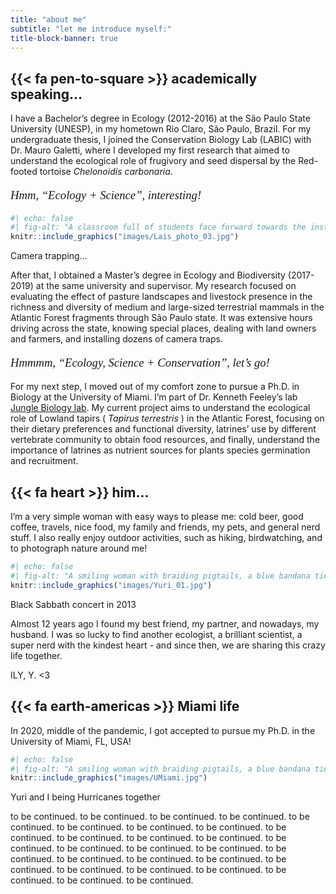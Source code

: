 ---
title: "about me"
subtitle: "let me introduce myself:"
title-block-banner: true
---

## {{< fa pen-to-square >}} academically speaking...

I have a Bachelor's degree in Ecology (2012-2016) at  the São Paulo State University (UNESP), in my hometown Rio Claro, São Paulo, Brazil. For my undergraduate thesis, I joined the Conservation Biology Lab (LABIC) with Dr. Mauro Galetti, where I developed my first research that aimed to understand the ecological role of frugivory and seed dispersal by the Red-footed tortoise *Chelonoidis carbonaria*.

<p style="font-family: Georgia, serif; font-size:14pt; font-style:italic">
    Hmm, "Ecology + Science", interesting! 
</p>

<!-- ```{r echo=FALSE, out.width = "30%", fig.align = "center"} -->
<!-- knitr::include_graphics("images/Lais_photo_03.jpg") -->
<!-- ``` -->

<!-- ![](images/Lais_photo_03.jpg){width="50%"} -->

:::{.column-margin}
```{r}
#| echo: false
#| fig-alt: "A classroom full of students face forward towards the instructor, who stands at a podium at the front of the room. Students have their laptops open on their desks. Three large TV screens are illuminated at the front of the classroom, displaying workshop materials."
knitr::include_graphics("images/Lais_photo_03.jpg")
```
::: {.extra-small-text .dark-gray-text .topbr}
Camera trapping...
:::
:::

After that, I obtained a Master's degree in Ecology and Biodiversity (2017-2019) at the same university and supervisor. My research focused on evaluating the effect of pasture landscapes and livestock presence in the richness and diversity of medium and large-sized terrestrial mammals in the Atlantic Forest fragments through São Paulo state. It was extensive hours driving across the state, knowing special places, dealing with land owners and farmers, and installing dozens of camera traps. 

<p style="font-family: Georgia, serif; font-size:14pt; font-style:italic">
    Hmmmm, "Ecology, Science + Conservation", let's go!
</p>

For my next step, I moved out of my comfort zone to pursue a Ph.D. in Biology at the University of Miami. I'm part of Dr. Kenneth Feeley's lab [Jungle Biology lab](https://www.junglebiology.org/). My current project aims to understand the ecological role of Lowland tapirs ( *Tapirus terrestris* ) in the Atlantic Forest, focusing on their dietary preferences and functional diversity, latrines' use by different vertebrate community to obtain food resources, and finally, understand the importance of latrines as nutrient sources for plants species germination and recruitment. 


## {{< fa heart >}} him...

I'm a very simple woman with easy ways to please me: cold beer, good coffee, travels, nice food, my family and friends, my pets, and general nerd stuff. I also really enjoy outdoor activities, such as hiking, birdwatching, and to photograph nature around me! 

:::{.column-margin}
```{r}
#| echo: false
#| fig-alt: "A smiling woman with braiding pigtails, a blue bandana tied around her neck, and a blue hiking backback takes a selfie with a brown dog. The dog is looking towards the camera with it's tongue out. There are mountains in the background."
knitr::include_graphics("images/Yuri_01.jpg")
```
::: {.extra-small-text .dark-gray-text .topbr}
Black Sabbath concert in 2013
:::
:::

Almost 12 years ago I found my best friend, my partner, and nowadays, my husband. I was so lucky to find another ecologist, a brilliant scientist, a super nerd with the kindest heart - and since then, we are sharing this crazy life together. 

ILY, Y. <3


## {{< fa earth-americas >}} Miami life

In 2020, middle of the pandemic, I got accepted to pursue my Ph.D. in the University of Miami, FL, USA! 

:::{.column-margin}
```{r}
#| echo: false
#| fig-alt: "A smiling woman with braiding pigtails, a blue bandana tied around her neck, and a blue hiking backback takes a selfie with a brown dog. The dog is looking towards the camera with it's tongue out. There are mountains in the background."
knitr::include_graphics("images/UMiami.jpg")
```
::: {.extra-small-text .dark-gray-text .topbr}
Yuri and I being Hurricanes together
:::
:::

to be continued. 
to be continued.
to be continued.
to be continued.
to be continued.
to be continued.
to be continued.
to be continued.
to be continued.
to be continued.
to be continued.
to be continued.
to be continued.
to be continued.
to be continued.
to be continued.
to be continued.
to be continued.
to be continued.
to be continued.
to be continued.
to be continued.
to be continued.
to be continued.
to be continued.
to be continued.
to be continued.
